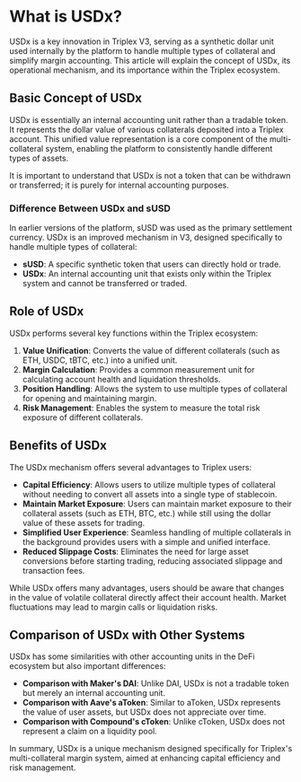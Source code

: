 # What is USDx?

USDx is a key innovation in Triplex V3, serving as a synthetic dollar unit used internally by the platform to handle multiple types of collateral and simplify margin accounting. This article will explain the concept of USDx, its operational mechanism, and its importance within the Triplex ecosystem.

## Basic Concept of USDx

USDx is essentially an internal accounting unit rather than a tradable token. It represents the dollar value of various collaterals deposited into a Triplex account. This unified value representation is a core component of the multi-collateral system, enabling the platform to consistently handle different types of assets.


<Callout type="info">
It is important to understand that USDx is not a token that can be withdrawn or transferred; it is purely for internal accounting purposes.
</Callout>

### Difference Between USDx and sUSD

In earlier versions of the platform, sUSD was used as the primary settlement currency. USDx is an improved mechanism in V3, designed specifically to handle multiple types of collateral:

- **sUSD**: A specific synthetic token that users can directly hold or trade.
- **USDx**: An internal accounting unit that exists only within the Triplex system and cannot be transferred or traded.

## Role of USDx

USDx performs several key functions within the Triplex ecosystem:

1. **Value Unification**: Converts the value of different collaterals (such as ETH, USDC, tBTC, etc.) into a unified unit.
2. **Margin Calculation**: Provides a common measurement unit for calculating account health and liquidation thresholds.
3. **Position Handling**: Allows the system to use multiple types of collateral for opening and maintaining margin.
4. **Risk Management**: Enables the system to measure the total risk exposure of different collaterals.

## Benefits of USDx

The USDx mechanism offers several advantages to Triplex users:

- **Capital Efficiency**: Allows users to utilize multiple types of collateral without needing to convert all assets into a single type of stablecoin.
- **Maintain Market Exposure**: Users can maintain market exposure to their collateral assets (such as ETH, BTC, etc.) while still using the dollar value of these assets for trading.
- **Simplified User Experience**: Seamless handling of multiple collaterals in the background provides users with a simple and unified interface.
- **Reduced Slippage Costs**: Eliminates the need for large asset conversions before starting trading, reducing associated slippage and transaction fees.

<Callout type="warning">
While USDx offers many advantages, users should be aware that changes in the value of volatile collateral directly affect their account health. Market fluctuations may lead to margin calls or liquidation risks.
</Callout>

## Comparison of USDx with Other Systems

USDx has some similarities with other accounting units in the DeFi ecosystem but also important differences:

- **Comparison with Maker's DAI**: Unlike DAI, USDx is not a tradable token but merely an internal accounting unit.
- **Comparison with Aave's aToken**: Similar to aToken, USDx represents the value of user assets, but USDx does not appreciate over time.
- **Comparison with Compound's cToken**: Unlike cToken, USDx does not represent a claim on a liquidity pool.

In summary, USDx is a unique mechanism designed specifically for Triplex's multi-collateral margin system, aimed at enhancing capital efficiency and risk management. 